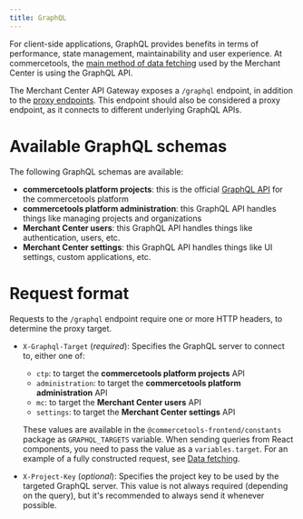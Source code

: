 ```yaml
---
title: GraphQL
---
```


For client-side applications, GraphQL provides benefits in terms of performance, state management, maintainability and user experience. At commercetools, the [main method of data fetching](https://techblog.commercetools.com/graphql-adoption-at-commercetools-cab25a1d1f4a) used by the Merchant Center is using the GraphQL API.

The Merchant Center API Gateway exposes a `/graphql` endpoint, in addition to the [proxy endpoints](./proxy-endpoints). This endpoint should also be considered a proxy endpoint, as it connects to different underlying GraphQL APIs.

# Available GraphQL schemas

The following GraphQL schemas are available:

- **commercetools platform projects**: this is the official [GraphQL API](https://docs.commercetools.com/graphql-api.html) for the commercetools platform
- **commercetools platform administration**: this GraphQL API handles things like managing projects and organizations
- **Merchant Center users**: this GraphQL API handles things like authentication, users, etc.
- **Merchant Center settings**: this GraphQL API handles things like UI settings, custom applications, etc.

# Request format

Requests to the `/graphql` endpoint require one or more HTTP headers, to determine the proxy target.

- `X-Graphql-Target` (_required_): Specifies the GraphQL server to connect to, either one of:

  - `ctp`: to target the **commercetools platform projects** API
  - `administration`: to target the **commercetools platform administration** API
  - `mc`: to target the **Merchant Center users** API
  - `settings`: to target the **Merchant Center settings** API

  These values are available in the `@commercetools-frontend/constants` package as `GRAPHQL_TARGETS` variable.
  When sending queries from React components, you need to pass the value as a `variables.target`. For an example of a fully constructed request, see [Data fetching](./data-fetching).

- `X-Project-Key` (_optional_): Specifies the project key to be used by the targeted GraphQL server. This value is not always required (depending on the query), but it's recommended to always send it whenever possible.

